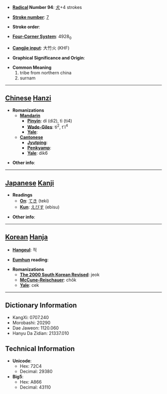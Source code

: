 * '''[[Wiktionary:Chinese radical index| Radical]] Number 94''': [[Wiktionary:Chinese radical index 犬|犬]]+4 strokes

* '''[[Wiktionary:Chinese total strokes index|Stroke number]]''': [[Wiktionary:Chinese total strokes index 7|7]]

* '''Stroke order''': 

* '''[[Wiktionary:Chinese four corner index|Four-Corner System]]''': 4928<sub>0</sub>

* '''[[Wiktionary:Chinese Cangjie index|Cangjie input]]''': 大竹火 (KHF)

* '''Graphical Significance and Origin''': 

* '''Common Meaning'''
*#tribe from northern china
*# surnam


----

== [[Chinese]] [[Hanzi]] ==

* '''Romanizations'''
** '''[[Mandarin]]'''
*** '''[[Pinyin]]''': dí (di2), tì (ti4)
*** '''[[Wade-Giles]]''': ti<sup>2</sup>, t'i<sup>4</sup>
*** '''[[Yale]]''': 
** '''[[Cantonese]]'''
*** '''[[Jyutping]]''':
*** '''[[Penkyamp]]''': 
*** '''[[Yale]]''': dik6

* '''Other info''': 

----

== [[Japanese]] [[Kanji]] ==

* '''Readings'''
** '''[[On]]''': [[てき]] (teki)
** '''[[Kun]]''': [[えびす]] (ebisu)

* '''Other info''':  

----

== [[Korean]] [[Hanja]] ==

* '''[[Hangeul]]''': 적

* '''[[Eumhun]] reading''': 

* '''Romanizations'''
** '''[[The 2000 South Korean Revised Romanization|The 2000 South Korean Revised]]''': jeok
** '''[[McCune-Reischauer]]''': chŏk
** '''[[Yale]]''': cek

----

== Dictionary Information ==

* KangXi: 0707.240
* Morobashi: 20290
* Dae Jaweon: 1120.060
* Hanyu Da Zidian: 21337.010

== Technical Information ==

* '''Unicode''':
** Hex: 72C4
** Decimal: 29380
* '''Big5''':
** Hex: A866
** Decimal: 43110